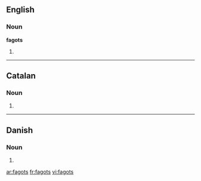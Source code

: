 ==English==

===Noun===
'''fagots'''

# {{plural of|[[fagot]]}}

----

==Catalan==

===Noun===
{{ca-noun-form|m}}

# {{plural of|[[fagot]]|lang=Catalan}}

----

==Danish==

===Noun===
{{infl|da|noun form|g=c}}

# {{form of|genitive singular indefinite|fagot|lang=Danish}}

[[ar:fagots]]
[[fr:fagots]]
[[vi:fagots]]